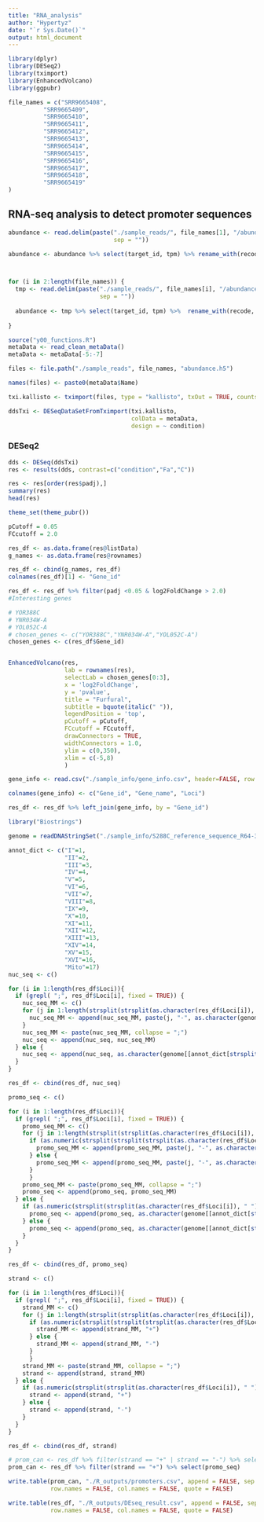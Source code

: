 ```yaml
---
title: "RNA_analysis"
author: "Hypertyz"
date: "`r Sys.Date()`"
output: html_document
---
```


```r
library(dplyr)
library(DESeq2)
library(tximport)
library(EnhancedVolcano)
library(ggpubr)

file_names = c("SRR9665408",
          "SRR9665409",
          "SRR9665410",
          "SRR9665411",
          "SRR9665412",
          "SRR9665413",
          "SRR9665414",
          "SRR9665415",
          "SRR9665416",
          "SRR9665417",
          "SRR9665418",
          "SRR9665419"
)

```

## RNA-seq analysis to detect promoter sequences

```r
abundance <- read.delim(paste("./sample_reads/", file_names[1], "/abundance.tsv",
                              sep = ""))

abundance <- abundance %>% select(target_id, tpm) %>% rename_with(recode, tpm = file_names[1])



for (i in 2:length(file_names)) {
  tmp <- read.delim(paste("./sample_reads/", file_names[i], "/abundance.tsv",
                          sep = ""))
  
  abundance <- tmp %>% select(target_id, tpm) %>%  rename_with(recode, tpm = file_names[i]) %>% left_join(abundance, by ="target_id")
  
}

```

```r
source("y00_functions.R")
metaData <- read_clean_metaData()
metaData <- metaData[-5:-7]

files <- file.path("./sample_reads", file_names, "abundance.h5")

names(files) <- paste0(metaData$Name)

txi.kallisto <- tximport(files, type = "kallisto", txOut = TRUE, countsFromAbundance = "lengthScaledTPM")

ddsTxi <- DESeqDataSetFromTximport(txi.kallisto,
                                   colData = metaData,
                                   design = ~ condition)

```

### DESeq2

```r
dds <- DESeq(ddsTxi)
res <- results(dds, contrast=c("condition","Fa","C"))

res <- res[order(res$padj),]
summary(res)
head(res)

```

```r

theme_set(theme_pubr())

pCutoff = 0.05
FCcutoff = 2.0

res_df <- as.data.frame(res@listData)
g_names <- as.data.frame(res@rownames)

res_df <- cbind(g_names, res_df)
colnames(res_df)[1] <- "Gene_id"

res_df <- res_df %>% filter(padj <0.05 & log2FoldChange > 2.0)
#Interesting genes

# YOR388C
# YNR034W-A
# YOL052C-A
# chosen_genes <- c("YOR388C","YNR034W-A","YOL052C-A")
chosen_genes <- c(res_df$Gene_id)


EnhancedVolcano(res,
                lab = rownames(res),
                selectLab = chosen_genes[0:3],
                x = 'log2FoldChange',
                y = 'pvalue',
                title = "Furfural",
                subtitle = bquote(italic(" ")),
                legendPosition = 'top',
                pCutoff = pCutoff,
                FCcutoff = FCcutoff,
                drawConnectors = TRUE,
                widthConnectors = 1.0,
                ylim = c(0,350),
                xlim = c(-5,8)
                )


```

```r
gene_info <- read.csv("./sample_info/gene_info.csv", header=FALSE, row.names=NULL, stringsAsFactors=TRUE)

colnames(gene_info) <- c("Gene_id", "Gene_name", "Loci")

res_df <- res_df %>% left_join(gene_info, by = "Gene_id")

```

```r
library("Biostrings")

genome = readDNAStringSet("./sample_info/S288C_reference_sequence_R64-3-1_20210421.fsa")

annot_dict <- c("I"=1,
                "II"=2,
                "III"=3,
                "IV"=4,
                "V"=5,
                "VI"=6,
                "VII"=7,
                "VIII"=8,
                "IX"=9,
                "X"=10,
                "XI"=11,
                "XII"=12,
                "XIII"=13,
                "XIV"=14,
                "XV"=15,
                "XVI"=16,
                "Mito"=17)
nuc_seq <- c()

for (i in 1:length(res_df$Loci)){
  if (grepl( ";", res_df$Loci[i], fixed = TRUE)) {
    nuc_seq_MM <- c()
    for (j in 1:length(strsplit(strsplit(as.character(res_df$Loci[i]), " ")[[1]][4], ";")[[1]])){
      nuc_seq_MM <- append(nuc_seq_MM, paste(j, "-", as.character(genome[[annot_dict[strsplit(as.character(res_df$Loci[i]), " ")[[1]][2]]]][as.numeric(strsplit(strsplit(strsplit(as.character(res_df$Loci[i]), " ")[[1]][4], ";")[[1]][j], "-")[[1]][1]):as.numeric(strsplit(strsplit(strsplit(as.character(res_df$Loci[i]), " ")[[1]][4], ";")[[1]][j], "-")[[1]][2])]), sep = ""))
    }
    nuc_seq_MM <- paste(nuc_seq_MM, collapse = ";")
    nuc_seq <- append(nuc_seq, nuc_seq_MM)
  } else {
    nuc_seq <- append(nuc_seq, as.character(genome[[annot_dict[strsplit(as.character(res_df$Loci[i]), " ")[[1]][2]]]][as.numeric(strsplit(strsplit(as.character(res_df$Loci[i]), " ")[[1]][4], "-")[[1]][1]):as.numeric(strsplit(strsplit(as.character(res_df$Loci[i]), " ")[[1]][4], "-")[[1]][2])]))
  }
}

res_df <- cbind(res_df, nuc_seq)

promo_seq <- c()

for (i in 1:length(res_df$Loci)){
  if (grepl( ";", res_df$Loci[i], fixed = TRUE)) {
    promo_seq_MM <- c()
    for (j in 1:length(strsplit(strsplit(as.character(res_df$Loci[i]), " ")[[1]][4], ";")[[1]])){
      if (as.numeric(strsplit(strsplit(strsplit(as.character(res_df$Loci[i]), " ")[[1]][4], ";")[[1]][j], "-")[[1]][1]) < as.numeric(strsplit(strsplit(strsplit(as.character(res_df$Loci[i]), " ")[[1]][4], ";")[[1]][j], "-")[[1]][2])) {
        promo_seq_MM <- append(promo_seq_MM, paste(j, "-", as.character(genome[[annot_dict[strsplit(as.character(res_df$Loci[i]), " ")[[1]][2]]]][as.numeric(as.numeric(strsplit(strsplit(strsplit(as.character(res_df$Loci[i]), " ")[[1]][4], ";")[[1]][j], "-")[[1]][1])-999):as.numeric(strsplit(strsplit(strsplit(as.character(res_df$Loci[i]), " ")[[1]][4], ";")[[1]][j], "-")[[1]][1])]), sep = ""))
      } else {
        promo_seq_MM <- append(promo_seq_MM, paste(j, "-", as.character(genome[[annot_dict[strsplit(as.character(res_df$Loci[i]), " ")[[1]][2]]]][as.numeric(as.numeric(strsplit(strsplit(strsplit(as.character(res_df$Loci[i]), " ")[[1]][4], ";")[[1]][j], "-")[[1]][1])+999):as.numeric(strsplit(strsplit(strsplit(as.character(res_df$Loci[i]), " ")[[1]][4], ";")[[1]][j], "-")[[1]][1])]), sep = ""))
      }
      }
    promo_seq_MM <- paste(promo_seq_MM, collapse = ";")
    promo_seq <- append(promo_seq, promo_seq_MM)
  } else {
    if (as.numeric(strsplit(strsplit(as.character(res_df$Loci[i]), " ")[[1]][4], "-")[[1]][1]) < as.numeric(strsplit(strsplit(as.character(res_df$Loci[i]), " ")[[1]][4], "-")[[1]][2])) {
      promo_seq <- append(promo_seq, as.character(genome[[annot_dict[strsplit(as.character(res_df$Loci[i]), " ")[[1]][2]]]][as.numeric(as.numeric(strsplit(strsplit(as.character(res_df$Loci[i]), " ")[[1]][4], "-")[[1]][1])-999):as.numeric(strsplit(strsplit(as.character(res_df$Loci[i]), " ")[[1]][4], "-")[[1]][1])]))
    } else {
      promo_seq <- append(promo_seq, as.character(genome[[annot_dict[strsplit(as.character(res_df$Loci[i]), " ")[[1]][2]]]][as.numeric(as.numeric(strsplit(strsplit(as.character(res_df$Loci[i]), " ")[[1]][4], "-")[[1]][1])+999):as.numeric(strsplit(strsplit(as.character(res_df$Loci[i]), " ")[[1]][4], "-")[[1]][1])]))
    }
  }
}

res_df <- cbind(res_df, promo_seq)

strand <- c()

for (i in 1:length(res_df$Loci)){
  if (grepl( ";", res_df$Loci[i], fixed = TRUE)) {
    strand_MM <- c()
    for (j in 1:length(strsplit(strsplit(as.character(res_df$Loci[i]), " ")[[1]][4], ";")[[1]])){
      if (as.numeric(strsplit(strsplit(strsplit(as.character(res_df$Loci[i]), " ")[[1]][4], ";")[[1]][j], "-")[[1]][1]) < as.numeric(strsplit(strsplit(strsplit(as.character(res_df$Loci[i]), " ")[[1]][4], ";")[[1]][j], "-")[[1]][2])) {
        strand_MM <- append(strand_MM, "+")
      } else {
        strand_MM <- append(strand_MM, "-")
      }
      }
    strand_MM <- paste(strand_MM, collapse = ";")
    strand <- append(strand, strand_MM)
  } else {
    if (as.numeric(strsplit(strsplit(as.character(res_df$Loci[i]), " ")[[1]][4], "-")[[1]][1]) < as.numeric(strsplit(strsplit(as.character(res_df$Loci[i]), " ")[[1]][4], "-")[[1]][2])) {
      strand <- append(strand, "+")
    } else {
      strand <- append(strand, "-")
    }
  }
}

res_df <- cbind(res_df, strand)

# prom_can <- res_df %>% filter(strand == "+" | strand == "-") %>% select(promo_seq)
prom_can <- res_df %>% filter(strand == "+") %>% select(promo_seq)

```

```r
write.table(prom_can, "./R_outputs/promoters.csv", append = FALSE, sep = "\n",
            row.names = FALSE, col.names = FALSE, quote = FALSE)

write.table(res_df, "./R_outputs/DEseq_result.csv", append = FALSE, sep = ",",
            row.names = FALSE, col.names = FALSE, quote = FALSE)

```
